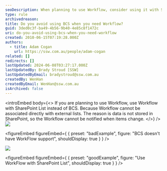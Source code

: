 ```yaml
---
seoDescription: When planning to use Workflow, consider using it with SharePoint List instead of BCS, as Workflow doesn't support external lists and requires data storage in SharePoint.
type: rule
archivedreason:
title: Do you avoid using BCS when you need Workflow?
guid: 3ded0c3f-ba49-4b56-9b40-4e85c8f1472c
uri: do-you-avoid-using-bcs-when-you-need-workflow
created: 2010-06-15T07:19:28.000Z
authors:
  - title: Adam Cogan
    url: https://ssw.com.au/people/adam-cogan
related: []
redirects: []
lastUpdated: 2024-06-08T03:27:17.000Z
lastUpdatedBy: Brady Stroud [SSW]
lastUpdatedByEmail: bradystroud@ssw.com.au
createdBy: WenHan
createdByEmail: WenHan@ssw.com.au
isArchived: false
---
```


<introEmbed
  body={<>
If you are planning to use Workflow, use Workflow with SharePoint List instead of BCS. Because Workflow cannot be associated directly with external lists. The reason is data is not stored in SharePoint, so the Workflow cannot be notified when items change.
  </>}
/>
![](/uploads/rules/do-you-avoid-using-bcs-when-you-need-workflow/BCSDoesNotSupportWF.jpg)

<figureEmbed figureEmbed={ {
  preset: "badExample",
  figure: "BCS doesn't have WorkFlow support",
  shouldDisplay: true
} } />


![](/uploads/rules/do-you-avoid-using-bcs-when-you-need-workflow/WFSupportList.jpg)

<figureEmbed figureEmbed={ {
  preset: "goodExample",
  figure: "Use WorkFlow with SharePoint List",
  shouldDisplay: true
} } />

